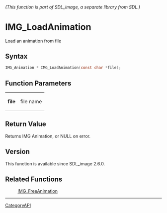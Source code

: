 ====== (This function is part of SDL_image, a separate library from SDL.) ======
= IMG_LoadAnimation =

Load an animation from file 

== Syntax ==

<syntaxhighlight lang='c'>
IMG_Animation * IMG_LoadAnimation(const char *file);
</syntaxhighlight>

== Function Parameters ==

{|
|'''file'''
|file name
|}

== Return Value ==

Returns IMG Animation, or NULL on error.

== Version ==

This function is available since SDL_image 2.6.0.

== Related Functions ==

:[[IMG_FreeAnimation]]

----
[[CategoryAPI]]


